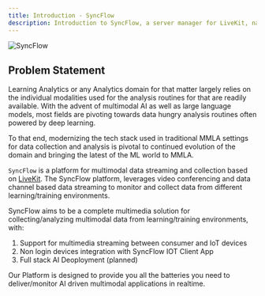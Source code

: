 ```yaml
---
title: Introduction - SyncFlow
description: Introduction to SyncFlow, a server manager for LiveKit, named SyncFlow to be used for MMLA applications.
---
```

<div className="text-center p-2">
    <img src="/docs/syncflow-logo.png" alt="SyncFlow" className="w-1/2 mx-auto" />
</div>

## Problem Statement

Learning Analytics or any Analytics domain for that matter largely relies on the individual modalities used for the analysis routines for that are readily available. With the advent of multimodal AI as well as large language models, most fields are pivoting towards data hungry analysis routines often powered by deep learning.

To that end, modernizing the tech stack used in traditional MMLA settings for data collection and analysis is pivotal to continued evolution of the domain and bringing the latest of the ML world to MMLA.

`SyncFlow` is a platform for multimodal data streaming and collection based on [LiveKit](https://livekit.io). The SyncFlow platform, leverages video conferencing and data channel based data streaming to monitor and collect data from different learning/training environments.

SyncFlow aims to be a complete multimedia solution for collecting/analyzing multimodal data from learning/training environments, with:

1. Support for multimedia streaming between consumer and IoT devices
2. Non login devices integration with SyncFlow IOT Client App
3. Full stack AI Deoployment (planned)


Our Platform is designed to provide you all the batteries you need to deliver/monitor AI driven multimodal applications in realtime.
